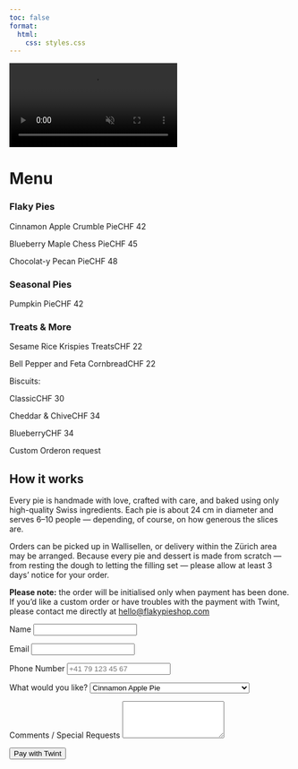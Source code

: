 ```yaml
---
toc: false
format: 
  html:
    css: styles.css
---
```


<div class="background-video-container">
  <video autoplay loop muted playsinline>
    <source src="Backgroundrotating.mp4" type="video/mp4">
    Your browser does not support the video tag.
  </video>
</div>
<div class="spacer-small"></div>

# Menu

<div class="menu-list">

  <h3>Flaky Pies</h3>
  <p><span class="item">Cinnamon Apple Crumble Pie</span><span class="dots"></span><span class="price">CHF 42</span></p>
  <p><span class="item">Blueberry Maple Chess Pie</span><span class="dots"></span><span class="price">CHF 45</span></p>
  <p><span class="item">Chocolat-y Pecan Pie</span><span class="dots"></span><span class="price">CHF 48</span></p>


  <h3>Seasonal Pies</h3>
  <p><span class="item">Pumpkin Pie</span><span class="dots"></span><span class="price">CHF 42</span></p>

<h3>Treats & More</h3>

<p><span class="item">Sesame Rice Krispies Treats</span><span class="dots"></span><span class="price">CHF 22</span></p>
<p><span class="item">Bell Pepper and Feta Cornbread</span><span class="dots"></span><span class="price">CHF 22</span></p>

<!-- Group title for Biscuits -->
<p class="item-group">Biscuits:</p>
<p class="sub-item"><span class="item">   Classic</span><span class="dots"></span><span class="price">CHF 30</span></p>
<p class="sub-item"><span class="item">   Cheddar & Chive</span><span class="dots"></span><span class="price">CHF 34</span></p>
<p class="sub-item"><span class="item">   Blueberry</span><span class="dots"></span><span class="price">CHF 34</span></p>

<p><span class="item">Custom Order</span><span class="dots"></span><span class="price">on request</span></p>


</div>

## How it works
Every pie is handmade with love, crafted with care, and baked using only high-quality Swiss ingredients.
Each pie is about 24 cm in diameter and serves 6–10 people — depending, of course, on how generous the slices are.

Orders can be picked up in Wallisellen, or delivery within the Zürich area may be arranged.
Because every pie and dessert is made from scratch — from resting the dough to letting the filling set — please allow at least 3 days’ notice for your order.

**Please note:** the order will be initialised only when payment has been done. If you'd like a custom order or have troubles with the payment with Twint, please contact me directly at <a href="mailto:hello@flakypieshop.com">hello@flakypieshop.com</a>

<section id="order">
  <form 
    action="https://formsubmit.co/marianna.rosso3@gmail.com" 
    method="POST"
    target="_blank"
  >
    
    <!-- Basic info -->
    <label for="name">Name</label>
    <input type="text" id="name" name="name" required>

    <label for="email">Email</label>
    <input type="email" id="email" name="email" required>

    <label for="phone">Phone Number</label>
    <input 
      type="tel" 
      id="phone" 
      name="phone" 
      pattern="[0-9+\s()-]{6,}" 
      placeholder="+41 79 123 45 67" 
      required
    >

    <!-- Order details -->
    <label for="product">What would you like?</label>
    <select id="product" name="product" required>
      <option value="Cinnamon Apple Pie">Cinnamon Apple Pie</option>
      <option value="Sweet Potato Casserole Pie">Sweet Potato Casserole Pie</option>
      <option value="Chocolat-y Pecan Pie">Chocolat-y Pecan Pie</option>
      <option value="Seasonal Pie">Seasonal Pie</option>
      <option value="Sesame Rice Krispies Treats">Sesame Rice Krispies Treats</option>
      <option value="Cornbread with Bell Pepper Cream and Feta">Cornbread with Bell Pepper Cream and Feta</option>
      <option value="Biscuits">Biscuits</option>
    </select>

    <label for="message">Comments / Special Requests </label>
    <textarea id="message" name="message" rows="4"></textarea>

    <!-- FormSubmit settings -->
    <input type="hidden" name="_subject" value="New Pie Order!">
    <input type="hidden" name="_captcha" value="false"> 
    <input type="hidden" name="_next" value="https://go.twint.ch/1/e/tw?tw=acq.3_c1SNfiSS-B5d-2BwbZ6T9wdfDUjM0zELAG3fX2GOkZ15HE9xwiJojnzzCM0_oD.&trxInfo=PieOrder">


    <button type="submit">Pay with Twint</button>
  </form>
</section>

